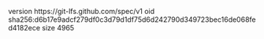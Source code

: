 version https://git-lfs.github.com/spec/v1
oid sha256:d6b17e9adcf279df0c3d79d1df75d6d242790d349723bec16de068fed4182ece
size 4965
